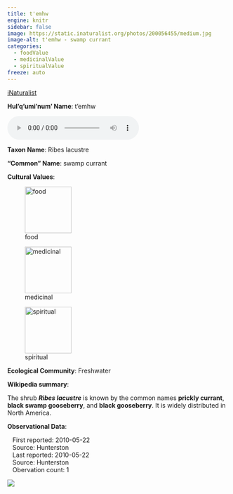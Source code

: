 ```yaml
---
title: t'emhw
engine: knitr
sidebar: false
image: https://static.inaturalist.org/photos/200056455/medium.jpg
image-alt: t'emhw - swamp currant
categories:
  - foodValue
  - medicinalValue
  - spiritualValue
freeze: auto
---
```


<div role="img" class="imerss-photo" style="background-image: url(https://static.inaturalist.org/photos/200056455/medium.jpg)" 
 alt="t'emhw - swamp currant">
 <a href="https://www.inaturalist.org/taxa/78858" target="_blank" class="taxonDisplay-iNat-extern">iNaturalist<span class="external-link"></span></a>
</div>

**Hul'q'umi'num' Name**: t'emhw

<audio controls>
  <source src="../../NA" type="audio/mpeg">
</audio>

**Taxon Name**: Ribes lacustre

**"Common" Name**: swamp currant

**Cultural Values**:

:::{layout-nrow=1}
![food](/files/food.svg){width=106px}

![medicinal](/files/medicinal.svg){width=106px}

![spiritual](/files/spiritual.svg){width=106px}
:::

**Ecological Community**: Freshwater

**Wikipedia summary**:
<p class="mw-empty-elt">
</p>

<p>The shrub <i><b>Ribes lacustre</b></i> is known by the common names <b>prickly currant</b>, <b>black swamp gooseberry</b>, and <b>black gooseberry</b>. It is widely distributed in North America.

**Observational Data**:

|    First reported: 2010-05-22

|    Source: Hunterston

|    Last reported: 2010-05-22

|    Source: Hunterston

|    Obervation count: 1

![](community_dist.png)
